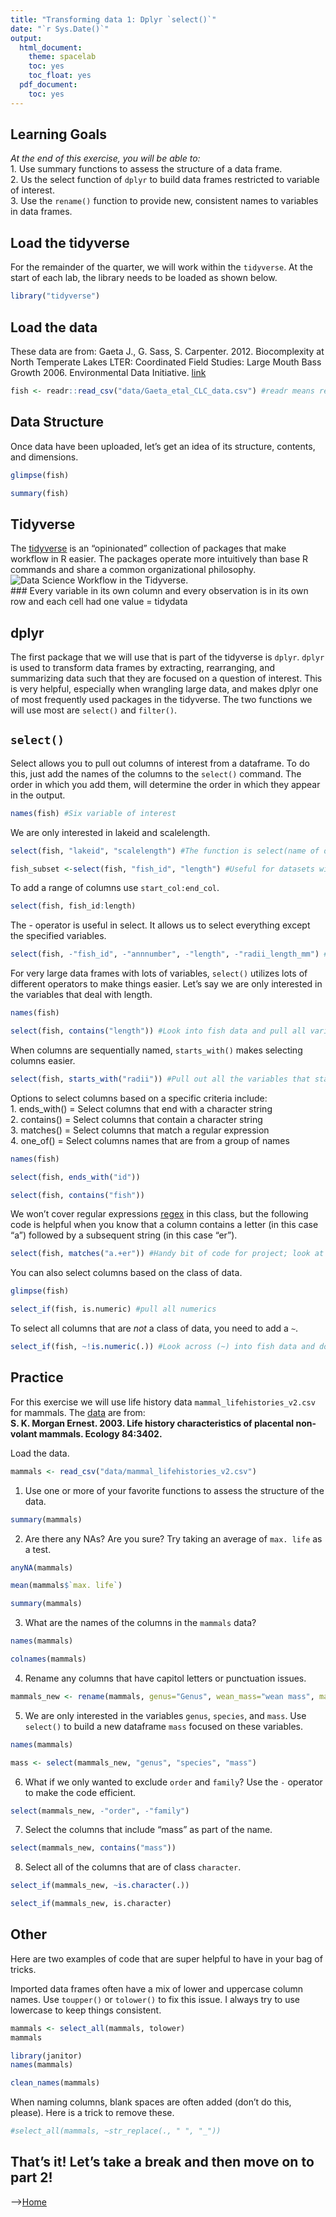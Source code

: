 ```yaml
---
title: "Transforming data 1: Dplyr `select()`"
date: "`r Sys.Date()`"
output:
  html_document:
    theme: spacelab
    toc: yes
    toc_float: yes
  pdf_document:
    toc: yes
---
```


## Learning Goals
*At the end of this exercise, you will be able to:*    
1. Use summary functions to assess the structure of a data frame.  
2. Us the select function of `dplyr` to build data frames restricted to variable of interest.  
3. Use the `rename()` function to provide new, consistent names to variables in data frames.  

## Load the tidyverse
For the remainder of the quarter, we will work within the `tidyverse`. At the start of each lab, the library needs to be loaded as shown below.  
```r
library("tidyverse")
```

## Load the data
These data are from: Gaeta J., G. Sass, S. Carpenter. 2012. Biocomplexity at North Temperate Lakes LTER: Coordinated Field Studies: Large Mouth Bass Growth 2006. Environmental Data Initiative.  [link](https://portal.edirepository.org/nis/mapbrowse?scope=knb-lter-ntl&identifier=267)  
```r
fish <- readr::read_csv("data/Gaeta_etal_CLC_data.csv") #readr means read package
```

## Data Structure
Once data have been uploaded, let's get an idea of its structure, contents, and dimensions.  
```r
glimpse(fish)
```

```r
summary(fish)
```

## Tidyverse
The [tidyverse](www.tidyverse.org) is an "opinionated" collection of packages that make workflow in R easier. The packages operate more intuitively than base R commands and share a common organizational philosophy.  
![*Data Science Workflow in the Tidyverse.*](tidy-1.png)  
### Every variable in its own column and every observation is in its own row and each cell had one value = tidydata

## dplyr
The first package that we will use that is part of the tidyverse is `dplyr`. `dplyr` is used to transform data frames by extracting, rearranging, and summarizing data such that they are focused on a question of interest. This is very helpful,  especially when wrangling large data, and makes dplyr one of most frequently used packages in the tidyverse. The two functions we will use most are `select()` and `filter()`.  

## `select()`
Select allows you to pull out columns of interest from a dataframe. To do this, just add the names of the columns to the `select()` command. The order in which you add them, will determine the order in which they appear in the output.
```r
names(fish) #Six variable of interest 
```

We are only interested in lakeid and scalelength.
```r
select(fish, "lakeid", "scalelength") #The function is select(name of data frame, then variables of interest). Note: fish is an object
```

```r
fish_subset <-select(fish, "fish_id", "length") #Useful for datasets with high variables 
```

To add a range of columns use `start_col:end_col`.
```r
select(fish, fish_id:length)
```

The - operator is useful in select. It allows us to select everything except the specified variables.
```r
select(fish, -"fish_id", -"annnumber", -"length", -"radii_length_mm") #Use minus operator (-), remove variables you don't want
```

For very large data frames with lots of variables, `select()` utilizes lots of different operators to make things easier. Let's say we are only interested in the variables that deal with length.

```r
names(fish)
```

```r
select(fish, contains("length")) #Look into fish data and pull all variables with something to do with length
```

When columns are sequentially named, `starts_with()` makes selecting columns easier.
```r
select(fish, starts_with("radii")) #Pull out all the variables that starts_with or ends_with
```

Options to select columns based on a specific criteria include:  
1. ends_with() = Select columns that end with a character string  
2. contains() = Select columns that contain a character string  
3. matches() = Select columns that match a regular expression  
4. one_of() = Select columns names that are from a group of names  

```r
names(fish)
```

```r
select(fish, ends_with("id"))
```

```r
select(fish, contains("fish"))
```

We won't cover regular expressions [regex](https://en.wikipedia.org/wiki/Regular_expression) in this class, but the following code is helpful when you know that a column contains a letter (in this case "a") followed by a subsequent string (in this case "er").  
```r
select(fish, matches("a.+er")) #Handy bit of code for project; look at variables of interest with "a" and neds with "er"
```

You can also select columns based on the class of data.  
```r
glimpse(fish)
```

```r
select_if(fish, is.numeric) #pull all numerics
```

To select all columns that are *not* a class of data, you need to add a `~`.
```r
select_if(fish, ~!is.numeric(.)) #Look across (~) into fish data and don't pull out numeric (! = not)
```

## Practice  
For this exercise we will use life history data `mammal_lifehistories_v2.csv` for mammals. The [data](http://esapubs.org/archive/ecol/E084/093/) are from:  
**S. K. Morgan Ernest. 2003. Life history characteristics of placental non-volant mammals. Ecology 84:3402.**  

Load the data.  
```r
mammals <- read_csv("data/mammal_lifehistories_v2.csv")
```

1. Use one or more of your favorite functions to assess the structure of the data.  
```r
summary(mammals)
```

2. Are there any NAs? Are you sure? Try taking an average of `max. life` as a test.  
```r
anyNA(mammals)
```

```r
mean(mammals$`max. life`)
```

```r
summary(mammals)
```

3. What are the names of the columns in the `mammals` data?
```r
names(mammals)
```

```r
colnames(mammals)
```

4. Rename any columns that have capitol letters or punctuation issues.  
```r
mammals_new <- rename(mammals, genus="Genus", wean_mass="wean mass", max_life="max. life", litter_size="litter size", litters_year="litters/year")
```

5. We are only interested in the variables `genus`, `species`, and `mass`. Use `select()` to build a new dataframe `mass` focused on these variables.
```r
names(mammals)
```

```r
mass <- select(mammals_new, "genus", "species", "mass")
```

6. What if we only wanted to exclude `order` and `family`? Use the `-` operator to make the code efficient.
```r
select(mammals_new, -"order", -"family")
```

7. Select the columns that include "mass" as part of the name.  
```r
select(mammals_new, contains("mass"))
```

8. Select all of the columns that are of class `character`.  
```r
select_if(mammals_new, ~is.character(.))
```

```r
select_if(mammals_new, is.character)
```

## Other
Here are two examples of code that are super helpful to have in your bag of tricks.  

Imported data frames often have a mix of lower and uppercase column names. Use `toupper()` or `tolower()` to fix this issue. I always try to use lowercase to keep things consistent.  
```r
mammals <- select_all(mammals, tolower)
mammals
```

```r
library(janitor)
names(mammals)
```

```r
clean_names(mammals)
```

When naming columns, blank spaces are often added (don't do this, please). Here is a trick to remove these.  
```r
#select_all(mammals, ~str_replace(., " ", "_"))
```

## That's it! Let's take a break and then move on to part 2! 

-->[Home](https://jmledford3115.github.io/datascibiol/)  